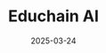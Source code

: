 ---
title: "Educhain AI"
description: "Schools Management System"
date: "2025-03-24"
tags: ["Dart", "Onrender", "OneSignal"]
image: "/projects/.png"
github: "https://github.com/lemonhead-ai/educhain"
demo: "https://readrift-demo.vercel.app"
featured: true
---